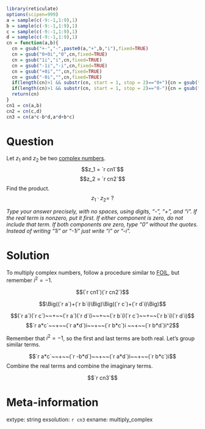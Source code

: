 ```r
library(reticulate)
options(scipen=999)
a = sample(c(-9:-1,1:9),1)
b = sample(c(-9:-1,1:9),1)
c = sample(c(-9:-1,1:9),1)
d = sample(c(-9:-1,1:9),1)
cn = function(a,b){
  cn = gsub("+-","-",paste0(a,"+",b,"i"),fixed=TRUE)
  cn = gsub("0+0i","0",cn,fixed=TRUE)
  cn = gsub("1i","i",cn,fixed=TRUE)
  cn = gsub("-1i","-i",cn,fixed=TRUE)
  cn = gsub("+0i","",cn,fixed=TRUE)
  cn = gsub("-0i","",cn,fixed=TRUE)
  if(length(cn)>1 && substr(cn, start = 1, stop = 2)=="0+"){cn = gsub("0+","",cn,fixed=TRUE)}
  if(length(cn)>1 && substr(cn, start = 1, stop = 2)=="0-"){cn = gsub("0-","-",cn,fixed=TRUE)}
  return(cn)
}
cn1 = cn(a,b)
cn2 = cn(c,d)
cn3 = cn(a*c-b*d,a*d+b*c)
```

Question
========

Let $z_1$ and $z_2$ be two [complex numbers](https://en.wikipedia.org/wiki/Complex_number).
$$z_1 = `r cn1`$$
$$z_2 = `r cn2`$$
Find the product.
$$z_1 \cdot z_2 = ~?$$

*Type your answer precisely, with no spaces, using digits, "-", "+", and "i". If the real term is nonzero, put it first. If either component is zero, do not include that term. If both components are zero, type "0" without the quotes. Instead of writing "1i" or "-1i" just write "i" or "-i".*


Solution
========

To multiply complex numbers, follow a procedure similar to [FOIL](https://en.wikipedia.org/wiki/FOIL_method), but remember $i^2=-1$.

$$(`r cn1`)(`r cn2`)$$

$$\Big((`r a`)+(`r b`i)\Big)\Big((`r c`)+(`r d`i)\Big)$$

$$(`r a`)(`r c`)~~+~~(`r a`)(`r d`i)~~+~~(`r b`i)(`r c`)~~+~~(`r b`i)(`r d`i)$$
$$`r a*c`~~+~~(`r a*d`)i~~+~~(`r b*c`)i ~~+~~(`r b*d`)i^2$$

Remember that $i^2=-1$, so the first and last terms are both real. Let's group similar terms.

$$`r a*c`~~+~~(`r -b*d`)~~+~~(`r a*d`)i~~+~~(`r b*c`)i$$
Combine the real terms and combine the imaginary terms.

$$`r cn3`$$

Meta-information
============
extype: string
exsolution: `r cn3`
exname: multiply_complex